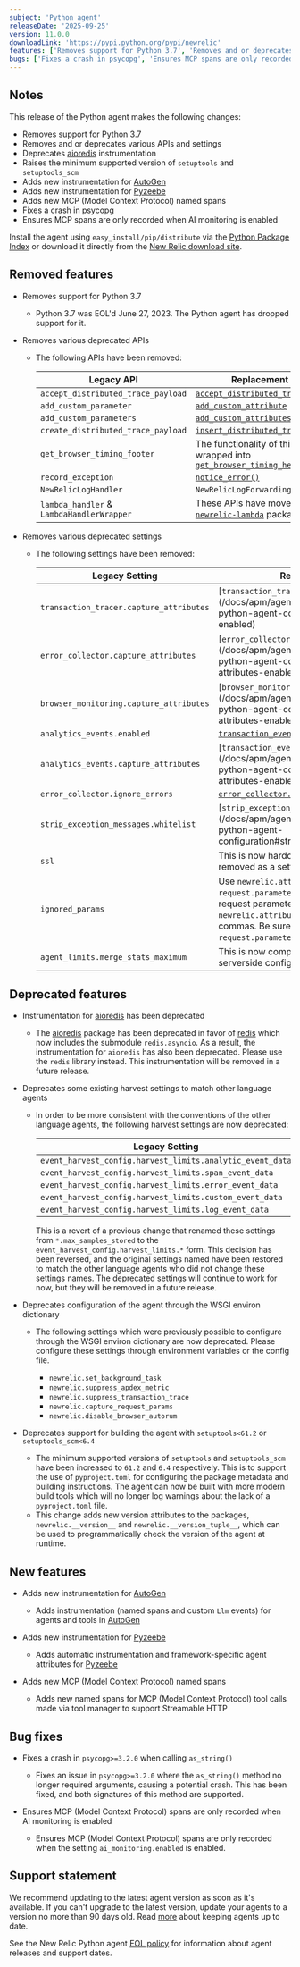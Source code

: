 ```yaml
---
subject: 'Python agent'
releaseDate: '2025-09-25'
version: 11.0.0
downloadLink: 'https://pypi.python.org/pypi/newrelic'
features: ['Removes support for Python 3.7', 'Removes and or deprecates various APIs and settings', 'Deprecates [aioredis](https://pypi.org/project/aioredis/) instrumentation', 'Raises the minimum supported version of `setuptools` and `setuptools_scm`', 'Adds new instrumentation for [AutoGen](https://github.com/microsoft/autogen)', 'Adds new instrumentation for [Pyzeebe](https://pypi.org/project/pyzeebe/)', 'Adds new MCP (Model Context Protocol) named spans']
bugs: ['Fixes a crash in psycopg', 'Ensures MCP spans are only recorded when AI monitoring is enabled']
---
```


## Notes

This release of the Python agent makes the following changes:

  * Removes support for Python 3.7
  * Removes and or deprecates various APIs and settings
  * Deprecates [aioredis](https://pypi.org/project/aioredis/) instrumentation
  * Raises the minimum supported version of `setuptools` and `setuptools_scm`
  * Adds new instrumentation for [AutoGen](https://github.com/microsoft/autogen)
  * Adds new instrumentation for [Pyzeebe](https://pypi.org/project/pyzeebe/)
  * Adds new MCP (Model Context Protocol) named spans
  * Fixes a crash in psycopg
  * Ensures MCP spans are only recorded when AI monitoring is enabled

Install the agent using `easy_install/pip/distribute` via the [Python Package Index](https://pypi.python.org/pypi/newrelic) or download it directly from the [New Relic download site](https://download.newrelic.com/python_agent/release).

## Removed features

* Removes support for Python 3.7

  * Python 3.7 was EOL'd June 27, 2023. The Python agent has dropped support for it.

* Removes various deprecated APIs

  * The following APIs have been removed:

    | Legacy API                                | Replacement API                                                                                                                                                                    |
    |-------------------------------------------|------------------------------------------------------------------------------------------------------------------------------------------------------------------------------------|
    | `accept_distributed_trace_payload`        | [`accept_distributed_trace_headers`](/docs/agents/python-agent/python-agent-api/acceptdistributedtraceheaders-python-agent-api)                                                    |
    | `add_custom_parameter`                    | [`add_custom_attribute`](/docs/apm/agents/python-agent/python-agent-api/addcustomattribute-python-agent-api)                                                                       |
    | `add_custom_parameters`                   | [`add_custom_attributes`](/docs/apm/agents/python-agent/python-agent-api/addcustomattributes-python-agent-api)                                                                     |
    | `create_distributed_trace_payload`        | [`insert_distributed_trace_headers`](/docs/apm/agents/python-agent/python-agent-api/insertdistributedtraceheaders-python-agent-api)                                                |
    | `get_browser_timing_footer`               | The functionality of this has been wrapped into [`get_browser_timing_header()`](/docs/apm/agents/python-agent/python-agent-api/getbrowsertimingheader-python-agent-api)            |
    | `record_exception`                        | [`notice_error()`](/docs/agents/python-agent/python-agent-api/notice_error)                                                                                                        |
    | `NewRelicLogHandler`                      | `NewRelicLogForwardingHandler`                                                                                                                                                     |
    | `lambda_handler` & `LambdaHandlerWrapper` | These APIs have moved to the [`newrelic-lambda`](/docs/serverless-function-monitoring/aws-lambda-monitoring/instrument-lambda-function/sdk-based-instrumentation/#python) package. |

* Removes various deprecated settings

  * The following settings have been removed:

    | Legacy Setting                          | Replacement Setting                                                                                                                                                                                                          |
    |-----------------------------------------|------------------------------------------------------------------------------------------------------------------------------------------------------------------------------------------------------------------------------|
    | `transaction_tracer.capture_attributes` | [`transaction_tracer.attributes.enabled`](/docs/apm/agents/python-agent/configuration/ python-agent-configuration#cfg-tt-attributes-enabled)                                                                                 |
    | `error_collector.capture_attributes`    | [`error_collector.attributes.enabled`](/docs/apm/agents/python-agent/configuration/ python-agent-configuration#cfg-error-attributes-enabled)                                                                                 |
    | `browser_monitoring.capture_attributes` | [`browser_monitoring.attributes.enabled`](/docs/apm/agents/python-agent/configuration/ python-agent-configuration#cfg-browser-attributes-enabled)                                                                            |
    | `analytics_events.enabled`              | [`transaction_events.enabled`](/docs/apm/agents/python-agent/configuration/python-agent-configuration#transaction-events-enabled)                                                                                            |
    | `analytics_events.capture_attributes`   | [`transaction_events.attributes.enabled`](/docs/apm/agents/python-agent/configuration/ python-agent-configuration#cfg-events-attributes-enabled)                                                                             |
    | `error_collector.ignore_errors`         | [`error_collector.ignore_classes`](/docs/apm/agents/python-agent/configuration/python-agent-configuration#error-ignore)                                                                                                      |
    | `strip_exception_messages.whitelist`    | [`strip_exception_messages.allowlist`](/docs/apm/agents/python-agent/configuration/ python-agent-configuration#strip_exception_messages_allowlist)                                                                           |
    | `ssl`                                   | This is now hardcoded to `true` so it has been removed as a setting option.                                                                                                                                                  |
    | `ignored_params`                        | Use `newrelic.attributes.exclude = request.parameters.{name}` instead. Add each request parameter key to the `newrelic.attributes.exclude` list,  delimited by commas. Be sure to prepend the key with `request.parameters`. |
    | `agent_limits.merge_stats_maximum`      | This is now completely ignored in favor of serverside config.                                                                                                                                                                |

## Deprecated features

* Instrumentation for [aioredis](https://pypi.org/project/aioredis/) has been deprecated

  * The [aioredis](https://pypi.org/project/aioredis/) package has been deprecated in favor of [redis](https://pypi.org/project/redis/) which now includes the submodule `redis.asyncio`. As a result, the instrumentation for `aioredis` has also been deprecated. Please use the `redis` library instead. This instrumentation will be removed in a future release.

* Deprecates some existing harvest settings to match other language agents

  * In order to be more consistent with the conventions of the other language agents, the following harvest settings are now deprecated:

    | Legacy Setting                                            | Replacement Setting                                                                                                                                                             |
    |-----------------------------------------------------------|---------------------------------------------------------------------------------------------------------------------------------------------------------------------------------|
    | `event_harvest_config.harvest_limits.analytic_event_data` | [`transaction_events.max_samples_stored`](/docs/apm/agents/python-agent/configuration/python-agent-configuration#transaction-events-max-samples-stored)                         |
    | `event_harvest_config.harvest_limits.span_event_data`     | [`span_events.max_samples_stored`](/docs/apm/agents/python-agent/configuration/python-agent-configuration#cfg-tt-max-samples-stored)                                            |
    | `event_harvest_config.harvest_limits.error_event_data`    | [`error_collector.max_event_samples_stored`](/docs/apm/agents/python-agent/configuration/python-agent-configuration#error-max-event-samples-stored)                             |
    | `event_harvest_config.harvest_limits.custom_event_data`   | [`custom_insights_events.max_samples_stored`](/docs/apm/agents/python-agent/configuration/python-agent-configuration#custom-insights-events-max-samples-stored)                 |
    | `event_harvest_config.harvest_limits.log_event_data`      | [`application_logging.forwarding.max_samples_stored`](/docs/apm/agents/python-agent/configuration/python-agent-configuration#application-logging-forwarding-max-samples-stored) |

    This is a revert of a previous change that renamed these settings from `*.max_samples_stored` to the `event_harvest_config.harvest_limits.*` form.
    This decision has been reversed, and the original settings named have been restored to match the other language agents who did not change these settings names.
    The deprecated settings will continue to work for now, but they will be removed in a future release.

* Deprecates configuration of the agent through the WSGI environ dictionary

  * The following settings which were previously possible to configure through the WSGI environ dictionary are now deprecated. Please configure these settings through environment variables or the config file.

    * `newrelic.set_background_task`
    * `newrelic.suppress_apdex_metric`
    * `newrelic.suppress_transaction_trace`
    * `newrelic.capture_request_params`
    * `newrelic.disable_browser_autorum`

* Deprecates support for building the agent with `setuptools<61.2` or `setuptools_scm<6.4`

  * The minimum supported versions of `setuptools` and `setuptools_scm` have been increased to `61.2` and `6.4` respectively.
    This is to support the use of `pyproject.toml` for configuring the package metadata and building instructions.
    The agent can now be built with more modern build tools which will no longer log warnings about the lack of a `pyproject.toml` file.
  * This change adds new version attributes to the packages, `newrelic.__version__` and `newrelic.__version_tuple__`, which can be used to programmatically check the version of the agent at runtime.

## New features

* Adds new instrumentation for [AutoGen](https://github.com/microsoft/autogen)

  * Adds instrumentation (named spans and custom `Llm` events) for agents and tools in [AutoGen](https://github.com/microsoft/autogen)

* Adds new instrumentation for [Pyzeebe](https://pypi.org/project/pyzeebe/)

  * Adds automatic instrumentation and framework-specific agent attributes for [Pyzeebe](https://pypi.org/project/pyzeebe/)

* Adds new MCP (Model Context Protocol) named spans

  * Adds new named spans for MCP (Model Context Protocol) tool calls made via tool manager to support Streamable HTTP

## Bug fixes

* Fixes a crash in `psycopg>=3.2.0` when calling `as_string()`

  * Fixes an issue in `psycopg>=3.2.0` where the `as_string()` method no longer required arguments, causing a potential crash. This has been fixed, and both signatures of this method are supported.

* Ensures MCP (Model Context Protocol) spans are only recorded when AI monitoring is enabled
  
  * Ensures MCP (Model Context Protocol) spans are only recorded when the setting `ai_monitoring.enabled` is enabled.

## Support statement

We recommend updating to the latest agent version as soon as it's available. If you can't upgrade to the latest version, update your agents to a version no more than 90 days old. Read [more](/docs/new-relic-solutions/new-relic-one/install-configure/update-new-relic-agent/) about keeping agents up to date.

See the New Relic Python agent [EOL policy](/docs/apm/agents/python-agent/getting-started/python-agent-eol-policy/) for information about agent releases and support dates.

